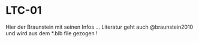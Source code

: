 # LTC-01 {.unnumbered}
Hier der Braunstein mit seinen Infos ... Literatur geht auch @braunstein2010 und wird aus dem *.bib file gezogen !




::: {#refs}
:::